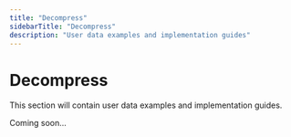 ```yaml
---
title: "Decompress"
sidebarTitle: "Decompress"
description: "User data examples and implementation guides"
---
```


# Decompress

This section will contain user data examples and implementation guides.

Coming soon...
